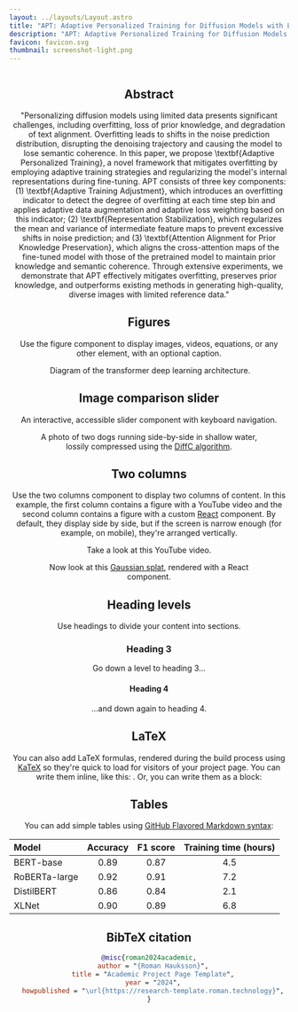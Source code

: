 ```yaml
---
layout: ../layouts/Layout.astro
title: "APT: Adaptive Personalized Training for Diffusion Models with Limited Data"
description: "APT: Adaptive Personalized Training for Diffusion Models with Limited Data"
favicon: favicon.svg
thumbnail: screenshot-light.png
---
```







<Header
  title={frontmatter.title}
  authors={[
    {
      name: "Jungwoo Chae",
      institution: "Nexon Korea",
      notes: ["*"],
    },
    {
      name: "Jiyoon Kim",
      url: "",
      institution: "LG CNS AI Research",
      notes: ["*"],
    },
    {
      name: "Jaewoong Choi",
      institution: "LG CNS AI Research",
    },
    {
      name: "Kyungyul Kim",
      institution: "LG CNS AI Research",
    },
    {
      name: "Sangheum Hwang",
      institution: "Department of Data Science, Seoul National University of Science and Technology",
      notes: ["†"],
    },
  ]}
  conference="CVPR 2025 Main Conference"
  notes={[
    {
      symbol: "*",
      text: "Equal contribution",
    },
    {
      symbol: "†",
      text: "Corresponding author",
    }
  ]}
  links={[
    {
      name: "arXiv",
      url: "",
      icon: "academicons:arxiv",
    },
  ]}
  />

<Image source={teaser_v10-compressed} altText="\textbf{Given a few reference images, APT personalizes diffusion models with less overfitting}: (Left) By comparing diffusion trajectories using the score matching loss, we observe that our method maintains the original denoising path. The predicted $\mathbf{x}_0$ images from APT closely resemble SDXL (prior) during early steps, preserving the overall layout and scene context. (Right) APT effectively incorporates contextual elements from the prior, such as generating a backpack with a person without explicitly mentioning ``person'' and preserves stylistic elements like comic book aesthetics. In contrast, other methods either focus excessively on reference images or fail to maintain the prior's style. This demonstrates that APT successfully maintains the pretrained model's capabilities for text alignment and stylization." />

<HighlightedSection>

## Abstract

"Personalizing diffusion models using limited data presents significant challenges, including overfitting, loss of prior knowledge, and degradation of text alignment. Overfitting leads to shifts in the noise prediction distribution, disrupting the denoising trajectory and causing the model to lose semantic coherence. In this paper, we propose \textbf{Adaptive Personalized Training}, a novel framework that mitigates overfitting by employing adaptive training strategies and regularizing the model's internal representations during fine-tuning. APT consists of three key components: (1) \textbf{Adaptive Training Adjustment}, which introduces an overfitting indicator to detect the degree of overfitting at each time step bin and applies adaptive data augmentation and adaptive loss weighting based on this indicator; (2) \textbf{Representation Stabilization}, which regularizes the mean and variance of intermediate feature maps to prevent excessive shifts in noise prediction; and (3) \textbf{Attention Alignment for Prior Knowledge Preservation}, which aligns the cross-attention maps of the fine-tuned model with those of the pretrained model to maintain prior knowledge and semantic coherence. Through extensive experiments, we demonstrate that APT effectively mitigates overfitting, preserves prior knowledge, and outperforms existing methods in generating high-quality, diverse images with limited reference data."

</HighlightedSection>

## Figures

Use the figure component to display images, videos, equations, or any other element, with an optional caption.

<Figure>
  <Image slot="figure" source={transformer} altText="Diagram of the transformer deep learning architecture." />
  <span slot="caption">Diagram of the transformer deep learning architecture.</span>
</Figure>

## Image comparison slider

An interactive, accessible slider component with keyboard navigation.
<Figure>
  <ImageComparison slot="figure" client:load imageUrlOne={dogsDiffc.src} imageUrlTwo={dogsTrue.src} altTextOne="Photo of two dogs running side-by-side in shallow water, lossily compressed using the DiffC algorithm" altTextTwo="Original photo of two dogs running side-by-side in shallow water" />
  <span slot="caption">A photo of two dogs running side-by-side in shallow water, lossily compressed using the <a href="https://jeremyiv.github.io/diffc-project-page/">DiffC algorithm</a>.</span>
</Figure>

## Two columns

Use the two columns component to display two columns of content. In this example, the first column contains a figure with a YouTube video and the second column contains a figure with a custom [React](https://react.dev/) component. By default, they display side by side, but if the screen is narrow enough (for example, on mobile), they're arranged vertically.

<TwoColumns>
  <Figure slot="left">
    <YouTubeVideo slot="figure" videoId="wjZofJX0v4M" />
    <span slot="caption">Take a look at this YouTube video.</span>
  </Figure>
  <Figure slot="right">
    <Splat slot="figure" client:idle />
    <span slot="caption">Now look at this <a href="https://en.wikipedia.org/wiki/Gaussian_splatting">Gaussian splat</a>, rendered with a React component.</span>
  </Figure>
</TwoColumns>

## Heading levels

Use headings to divide your content into sections.

### Heading 3

Go down a level to heading 3...

#### Heading 4

...and down again to heading 4.

## LaTeX

You can also add LaTeX formulas, rendered during the build process using [KaTeX](https://katex.org/) so they're quick to load for visitors of your project page. You can write them inline, like this: <LaTeX inline formula="a^2 + b^2 = c^2" />. Or, you can write them as a block:

<LaTeX formula="\int_a^b f(x) dx" />

## Tables

You can add simple tables using [GitHub Flavored Markdown syntax](https://docs.github.com/en/get-started/writing-on-github/working-with-advanced-formatting/organizing-information-with-tables):

| Model | Accuracy | F1 score | Training time (hours) |
| :--- | :---: | :---: | :---: |
| BERT-base | 0.89 | 0.87 | 4.5 |
| RoBERTa-large | 0.92 | 0.91 | 7.2 |
| DistilBERT | 0.86 | 0.84 | 2.1 |
| XLNet | 0.90 | 0.89 | 6.8 |

## BibTeX citation

```bibtex
@misc{roman2024academic,
  author = "{Roman Hauksson}",
  title = "Academic Project Page Template",
  year = "2024",
  howpublished = "\url{https://research-template.roman.technology}",
}
```